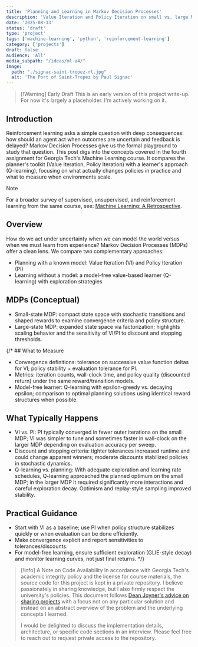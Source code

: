 ```yaml
---
title: 'Planning and Learning in Markov Decision Processes'
description: 'Value Iteration and Policy Iteration on small vs. large MDPs, plus a model-free learner with exploration strategies.'
date: '2025-08-13'
status: 'draft'
type: 'project'
tags: ['machine-learning', 'python', 'reinforcement-learning']
category: ['projects']
draft: false
audience: 'All'
media_subpath: "/ideas/ml-a4/"
image:
  path: "./signac-saint-tropez-rl.jpg"
  alt: 'The Port of Saint-Tropez by Paul Signac'
---
```


> [!Warning] Early Draft
> This is an early version of this project write-up. For now it's largely a placeholder. I'm actively working on it.

## Introduction

Reinforcement learning asks a simple question with deep consequences: how should an agent act when outcomes are uncertain and feedback is delayed? Markov Decision Processes give us the formal playground to study that question. This post digs into the concepts covered in the fourth assignment for Georgia Tech's Machine Learning course. It compares the planner's toolkit (Value Iteration, Policy Iteration) with a learner's approach (Q-learning), focusing on what actually changes policies in practice and what to measure when environments scale.

> [!note]
> For a broader survey of supervised, unsupervised, and reinforcement learning from the same course, see: [Machine Learning: A Retrospective](/ideas/2025/ml-retro/).

## Overview

How do we act under uncertainty when we can model the world versus when we must learn from experience? Markov Decision Processes (MDPs) offer a clean lens. We compare two complementary approaches:

- Planning with a known model: Value Iteration (VI) and Policy Iteration (PI)
- Learning without a model: a model-free value-based learner (Q-learning) with exploration strategies

## MDPs (Conceptual)

- Small-state MDP: compact state space with stochastic transitions and shaped rewards to examine convergence criteria and policy structure.
- Large-state MDP: expanded state space via factorization; highlights scaling behavior and the sensitivity of VI/PI to discount and stopping thresholds.

{/* ## What to Measure

- Convergence definitions: tolerance on successive value function deltas for VI; policy stability + evaluation tolerance for PI.
- Metrics: iteration counts, wall-clock time, and policy quality (discounted return) under the same reward/transition models.
- Model-free learner: Q-learning with epsilon-greedy vs. decaying epsilon; comparison to optimal planning solutions using identical reward structures when possible.

## What Typically Happens

- VI vs. PI: PI typically converged in fewer outer iterations on the small MDP; VI was simpler to tune and sometimes faster in wall-clock on the larger MDP depending on evaluation accuracy per sweep.
- Discount and stopping criteria: tighter tolerances increased runtime and could change apparent winners; moderate discounts stabilized policies in stochastic dynamics.
- Q-learning vs. planning: With adequate exploration and learning rate schedules, Q-learning approached the planned optimum on the small MDP; in the larger MDP it required significantly more interactions and careful exploration decay. Optimism and replay-style sampling improved stability.

## Practical Guidance

- Start with VI as a baseline; use PI when policy structure stabilizes quickly or when evaluation can be done efficiently.
- Make convergence explicit and report sensitivities to tolerances/discounts.
- For model-free learning, ensure sufficient exploration (GLIE-style decay) and monitor learning curves, not just final returns. */}

> [!info] A Note on Code Availability
> In accordance with Georgia Tech's academic integrity policy and the license for course materials, the source code for this project is kept in a private repository. I believe passionately in sharing knowledge, but I also firmly respect the university's policies. This document follows [Dean Joyner's advice on sharing projects](https://www.reddit.com/r/OMSCS/comments/zwdwns/comment/j1udv6w/) with a focus not on any particular solution and instead on an abstract overview of the problem and the underlying concepts I learned.
>
> I would be delighted to discuss the implementation details, architecture, or specific code sections in an interview. Please feel free to reach out to request private access to the repository.